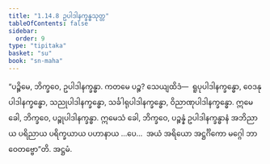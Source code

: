 ```yaml
---
title: "1.14.8 ဥပါဒါနက္ခန္ဓသုတ္တ"
tableOfContents: false
sidebar:
  order: 9
type: "tipitaka"
basket: "su"
book: "sn-maha"
---
```



<DynamicBreadcrumb />

<Division number="179" book="sn-maha">

<Paragraph number="349" book="sn-maha">
“ပဉ္စိမေ, ဘိက္ခဝေ, ဥပါဒါနက္ခန္ဓာ. ကတမေ ပဉ္စ? သေယျထိဒံ—  ရူပုပါဒါနက္ခန္ဓော, ဝေဒနုပါဒါနက္ခန္ဓော, သညုပါဒါနက္ခန္ဓော, သင်္ခါရုပါဒါနက္ခန္ဓော, ဝိညာဏုပါဒါနက္ခန္ဓော. ဣမေ ခေါ, ဘိက္ခဝေ, ပဉ္စုပါဒါနက္ခန္ဓာ. ဣမေသံ ခေါ, ဘိက္ခဝေ, ပဉ္စန္နံ ဥပါဒါနက္ခန္ဓာနံ အဘိညာယ ပရိညာယ ပရိက္ခယာယ ပဟာနာယ …ပေ…  အယံ အရိယော အဋ္ဌင်္ဂိကော မဂ္ဂေါ ဘာဝေတဗ္ဗော”တိ.

</Paragraph>
</Division>

<Paragraph number="350" type="center" book="sn-maha">
အဋ္ဌမံ.
</Paragraph>